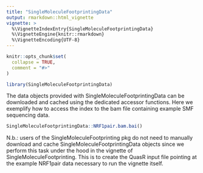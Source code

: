 ```yaml
---
title: "SingleMoleculeFootprintingData"
output: rmarkdown::html_vignette
vignette: >
  %\VignetteIndexEntry{SingleMoleculeFootprintingData}
  %\VignetteEngine{knitr::rmarkdown}
  %\VignetteEncoding{UTF-8}
---
```


```r
knitr::opts_chunk$set(
  collapse = TRUE,
  comment = "#>"
)
```

```r
library(SingleMoleculeFootprintingData)
```

The data objects provided with SingleMoleculeFootprintingData can be downloaded and cached using the dedicated accessor functions. Here we exemplify how to access the index to the bam file containing example SMF sequencing data. 

```r
SingleMoleculeFootprintingData::NRF1pair.bam.bai()
```

N.b.: users of the SingleMoleculeFootprinting pkg do not need to manually download and cache SingleMoleculeFootprintingData objects since we perform this task under the hood in the vignette of SingleMoleculeFootprinting. This is to create the QuasR input file pointing at the example NRF1pair data necessary to run the vignette itself.
